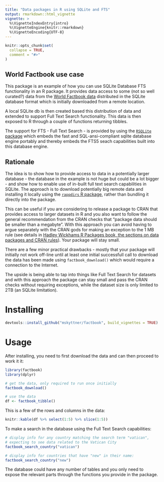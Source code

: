 ```yaml
---
title: "Data packages in R using SQLite and FTS"
output: rmarkdown::html_vignette
vignette: >
  %\VignetteIndexEntry{intro}
  %\VignetteEngine{knitr::rmarkdown}
  %\VignetteEncoding{UTF-8}
---
```


```r
knitr::opts_chunk$set(
  collapse = TRUE,
  comment = "#>"
)
```

## World Factbook use case

This package is an example of how you can use SQLite Database FTS functionality in an R package. It provides data access to some (not so well curated?) data from the [World Factbook data](https://github.com/factbook/factbook.sql/releases/download/v0.1/factbook.db) distributed in the SQLite database format which is initially downloaded from a remote location. 

A local SQLite db is then created based this distribution of data and extended to support Full Text Search functionality. This data is then exposed to R through a couple of functions returning tibbles. 

The support for FTS - Full Text Search - is provided by using the [`RSQLite` package](https://rsqlite.r-dbi.org/articles/rsqlite) which embeds the fast and SQL-ansi-compliant sqlite database engine portably and thereby embeds the FTS5 seach capabilities built into this database engine.

## Rationale

The idea is to show how to provide access to data in a potentially larger database - the database in the example is not huge but could be a lot bigger - and show how to enable use of in-built full text search capabilities in SQLite. The approach is to download potentially big remote data and installing it locally using the [`rappdirs` R package](https://rdrr.io/cran/rappdirs/), rather than bundling it directly into the package.

This can be useful if you are considering to release a package to CRAN that provides access to larger datasets in R and you also want to follow the general recommendation from the CRAN checks that "package data should be smaller than a megabyte". With this approach you can avoid having to argue separately with the CRAN gods for making an exception to the 1 MB rule (see details in [Hadley Wickhams R Packages book, the sections on data packages and CRAN rules](http://r-pkgs.had.co.nz/data.html#data-cran)). Your package will stay small. 

There are a few minor practical drawbacks - mostly that your package will initially not work off-line until at least one initial successfull call to download the data has been made using `factbook_download()` which would require a connection to the Internet.

The upside is being able to tap into things like Full Text Search for datasets and with this approach the package can stay small and pass the CRAN checks without requiring exceptions, while the dataset size is only limited to 2TB (an SQLite limitation).

# Installing

```r

devtools::install_github("mskyttner/factbook", build_vignettes = TRUE)

```

# Usage

After installing, you need to first download the data and can then proceed to work it it:


```r

library(factbook)
library(dplyr)

# get the data, only required to run once initially
factbook_download()

# use the data
df <- factbook_tibble()

```

This is a few of the rows and columns in the data:

```r
knitr::kable(df %>% select(1:5) %>% slice(1:5))
```

To make a search in the database using the Full Text Search capabilities:

```r
# display info for any country matching the search term "vatican",
# expecting to see data related to the Vatican City
factbook_search_country("vatican")

# display info for countries that have "new" in their name:
factbook_search_country("new")
```

The database could have any number of tables and you only need to expose the relevant parts through the functions you provide in the package.

